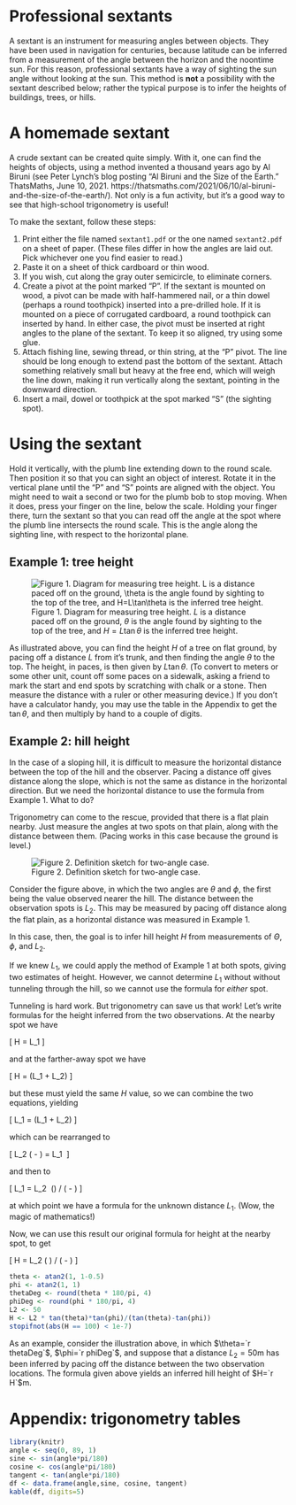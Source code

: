 # Professional sextants

A sextant is an instrument for measuring angles between objects. They have been
used in navigation for centuries, because latitude can be inferred from a
measurement of the angle between the horizon and the noontime sun. For this
reason, professional sextants have a way of sighting the sun angle without
looking at the sun.  This method is **not** a possibility with the sextant
described below; rather the typical purpose is to infer the heights of
buildings, trees, or hills.

# A homemade sextant

A crude sextant can be created quite simply.  With it, one can find the heights
of objects, using a method invented a thousand years ago by Al Biruni (see
Peter Lynch's blog posting “Al Biruni and the Size of the Earth.” ThatsMaths,
June 10, 2021.
https://thatsmaths.com/2021/06/10/al-biruni-and-the-size-of-the-earth/). Not
only is a fun activity, but it's a good way to see that high-school
trigonometry is useful!

To make the sextant, follow these steps:

1. Print either the file named `sextant1.pdf` or the one named `sextant2.pdf` on
   a sheet of paper. (These files differ in how the angles are laid out. Pick
   whichever one you find easier to read.)
2. Paste it on a sheet of thick cardboard or thin wood.
3. If you wish, cut along the gray outer semicircle, to eliminate corners.
4. Create a pivot at the point marked "P". If the sextant is mounted
   on wood, a pivot can be made with half-hammered nail, or a thin dowel (perhaps
   a round toothpick) inserted into a pre-drilled hole. If it is mounted on
   a piece of corrugated cardboard, a round toothpick can inserted by hand.
   In either case, the pivot must be inserted at right angles to the plane of
   the sextant.  To keep it so aligned, try using some glue.
5. Attach fishing line, sewing thread, or thin string, at the "P" pivot. The
   line should be long enough to extend past the bottom of the sextant.
   Attach something relatively small but heavy at the free end, which
   will weigh the line down, making it run vertically along the sextant,
   pointing in the downward direction.
6. Insert a mail, dowel or toothpick at the spot marked "S" (the sighting
   spot).

# Using the sextant

Hold it vertically, with the plumb line extending down to the round scale. Then
position it so that you can sight an object of interest.  Rotate it in the
vertical plane until the "P" and "S" points are aligned with the object. You
might need to wait a second or two for the plumb bob to stop moving.  When it
does, press your finger on the line, below the scale.  Holding your finger
there, turn the sextant so that you can read off the angle at the spot where
the plumb line intersects the round scale.  This is the angle along the
sighting line, with respect to the horizontal plane.

## Example 1: tree height

![Figure 1. Diagram for measuring tree height.  $L$ is a distance paced off on
the ground, $\theta$ is the angle found by sighting to the top of the tree, and
$H=L\tan\theta$ is the inferred tree height.](tree.png)

As illustrated above, you can find the height $H$ of a tree on flat ground, by
pacing off a distance $L$ from it's trunk, and then finding the angle $\theta$
to the top. The height, in paces, is then given by $L\tan\theta$.  (To convert
to meters or some other unit, count off some paces on a sidewalk, asking a
friend to mark the start and end spots by scratching with chalk or a stone.
Then measure the distance with a ruler or other measuring device.)  If you
don't have a calculator handy, you may use the table in the Appendix to get the
$\tan\theta$, and then multiply by hand to a couple of digits.


## Example 2: hill height

In the case of a sloping hill, it is difficult to measure the horizontal
distance between the top of the hill and the observer.  Pacing a distance off
gives distance along the slope, which is not the same as distance in the
horizontal direction.  But we need the horizontal distance to use the formula
from Example 1.  What to do?

Trigonometry can come to the rescue, provided that there is a flat plain nearby.
Just measure the angles at two spots on that plain, along with the distance
between them.  (Pacing works in this case because the ground is level.)

![Figure 2. Definition sketch for two-angle case.](fig2.png)

Consider the figure above, in which the two angles are $\theta$ and $\phi$, the
first being the value observed nearer the hill.  The distance between the
observation spots is $L_2$.  This may be measured by pacing off distance along
the flat plain, as a horizontal distance was measured in Example 1.

In this case, then, the goal is to infer hill height $H$ from measurements of
$\Theta$, $\phi$, and $L_2$.

If we knew $L_1$, we could apply the method of Example 1 at both spots, giving
two estimates of height.  However, we cannot determine $L_1$ without without
tunneling through the hill, so we cannot use the formula for *either* spot.

Tunneling is hard work.  But trigonometry can save us that work!  Let's write
formulas for the height inferred from the two observations.  At the nearby spot
we have

\[
H = L_1\tan\Theta
\]

and at the farther-away spot we have

\[
H = (L_1\ +\ L_2)\tan\phi
\]

but these must yield the same $H$ value, so we can combine the two equations,
yielding

\[
L_1 \tan\theta  = (L_1\ +\ L_2)\tan\phi
\]

which can be rearranged to

\[
L_2 (\tan\theta\ -\ \tan\phi) = L_1\ \tan\phi
\]

and then to

\[
L_1 = L_2 \ (\tan\phi)\ /\ (\tan\theta\ -\ \tan\phi)
\]

at which point we have a formula for the unknown distance $L_1$.  (Wow, the
magic of mathematics!)

Now, we can use this result our original formula for height at the nearby
spot, to get

\[
H = L_2\ (\tan\theta\ \tan\phi)\ /\ (\tan\theta\ -\ \tan\phi)
\]
```r
theta <- atan2(1, 1-0.5)
phi <- atan2(1, 1)
thetaDeg <- round(theta * 180/pi, 4)
phiDeg <- round(phi * 180/pi, 4)
L2 <- 50
H <- L2 * tan(theta)*tan(phi)/(tan(theta)-tan(phi))
stopifnot(abs(H == 100) < 1e-7)
```


As an example, consider the illustration above, in which $\theta=`r thetaDeg`$,
$\phi=`r phiDeg`$, and suppose that a distance $L_2=50$m has been inferred by
pacing off the distance between the two observation locations.  The formula
given above yields an inferred hill height of $H=`r H`$m.

# Appendix: trigonometry tables

```r
library(knitr)
angle <- seq(0, 89, 1)
sine <- sin(angle*pi/180)
cosine <- cos(angle*pi/180)
tangent <- tan(angle*pi/180)
df <- data.frame(angle,sine, cosine, tangent)
kable(df, digits=5)
```
